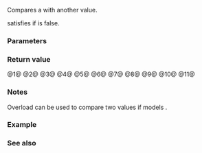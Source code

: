 {{cpp/iterator/basic_const_iterator/title|1=operator==,&lt;,&lt;=,&gt;,&gt;=,&lt;=&gt;}}
{{cpp/iterator/basic_const_iterator/navbar}}
{{dcl begin}}
{{dcl h|Equality comparison}}
{{dcla|num=1|since=c++23|1=
template&lt; std::sentinel_for&lt;Iter&gt; S &gt;
constexpr bool operator==( const S&amp; s ) const;
}}
{{dcl h|Relational comparisons between two {{tt|basic_const_iterator}}s}}
{{dcl|num=2|since=c++23|1=
constexpr bool operator&lt;( const basic_const_iterator&amp; y ) const
    requires std::random_access_iterator&lt;Iter&gt;;
}}
{{dcl|num=3|since=c++23|1=
constexpr bool operator&gt;( const basic_const_iterator&amp; y ) const
    requires std::random_access_iterator&lt;Iter&gt;;
}}
{{dcl|num=4|since=c++23|1=
constexpr bool operator&lt;=( const basic_const_iterator&amp; y ) const
    requires std::random_access_iterator&lt;Iter&gt;;
}}
{{dcl|num=5|since=c++23|1=
constexpr bool operator&gt;=( const basic_const_iterator&amp; y ) const
    requires std::random_access_iterator&lt;Iter&gt;;
}}
{{dcl|num=6|since=c++23|1=
constexpr auto operator&lt;=&gt;( const basic_const_iterator&amp; y ) const
    requires std::random_access_iterator&lt;Iter&gt; &amp;&amp; std::three_way_comparable&lt;Iter&gt;;
}}
{{dcl h|Relational comparisons between {{tt|basic_const_iterator}} and another type}}
{{dcl|num=7|since=c++23|1=
template&lt; /*different-from*/&lt;basic_const_iterator&gt; I &gt;
constexpr bool operator&lt;( const I&amp; y ) const
    requires std::random_access_iterator&lt;Iter&gt; &amp;&amp; std::totally_ordered_with&lt;Iter, I&gt;;
}}
{{dcl|num=8|since=c++23|1=
template&lt; /*different-from*/&lt;basic_const_iterator&gt; I &gt;
constexpr bool operator&gt;( const I&amp; y ) const
    requires std::random_access_iterator&lt;Iter&gt; &amp;&amp; std::totally_ordered_with&lt;Iter, I&gt;;
}}
{{dcl|num=9|since=c++23|1=
template&lt; /*different-from*/&lt;basic_const_iterator&gt; I &gt;
constexpr bool operator&lt;=( const I&amp; y ) const
    requires std::random_access_iterator&lt;Iter&gt; &amp;&amp; std::totally_ordered_with&lt;Iter, I&gt;;
}}
{{dcl|num=10|since=c++23|1=
template&lt; /*different-from*/&lt;basic_const_iterator&gt; I &gt;
constexpr bool operator&gt;=( const I&amp; y ) const
    requires std::random_access_iterator&lt;Iter&gt; &amp;&amp; std::totally_ordered_with&lt;Iter, I&gt;;
}}
{{dcl|num=11|since=c++23|1=
template&lt; /*different-from*/&lt;basic_const_iterator&gt; I &gt;
constexpr auto operator&lt;=&gt;( const I&amp; y ) const
    requires std::random_access_iterator&lt;Iter&gt; &amp;&amp;
        std::totally_ordered_with&lt;Iter, I&gt; &amp;&amp;
        std::three_way_comparable_with&lt;Iter, I&gt;;
}}
{{dcl end}}

Compares a {{tt|basic_const_iterator}} with another value.

{{cpp/note synthesized eq}}

{{c|I}} satisfies {{c|/*different-from*/&lt;basic_const_iterator&gt;}} if {{c|std::same_as&lt;I, basic_const_iterator&lt;Iter&gt;&gt;}} is false.

===Parameters===
{{par begin}}
{{par|s|a sentinel for {{tt|Iter}}}}
{{par|y|a value to compare with}}
{{par end}}

===Return value===
@1@ {{c|1=base() == s}}
@2@ {{c|1=base() &lt; y.base()}}
@3@ {{c|1=base() &gt; y.base()}}
@4@ {{c|1=base() &lt;= y.base()}}
@5@ {{c|1=base() &gt;= y.base()}}
@6@ {{c|1=base() &lt;=&gt; y.base()}}
@7@ {{c|1=base() &lt; y}}
@8@ {{c|1=base() &gt; y}}
@9@ {{c|1=base() &lt;= y}}
@10@ {{c|1=base() &gt;= y}}
@11@ {{c|1=base() &lt;=&gt; y}}

===Notes===
Overload {{vl|1}} can be used to compare two {{tt|basic_const_iterator&lt;Iter&gt;}} values if {{tt|Iter}} models {{c|sentinel_for&lt;Iter&gt;}}.

===Example===
{{example
|code=
|output=
}}

===See also===
{{dsc begin}}
{{dsc todo}}
{{dsc end}}